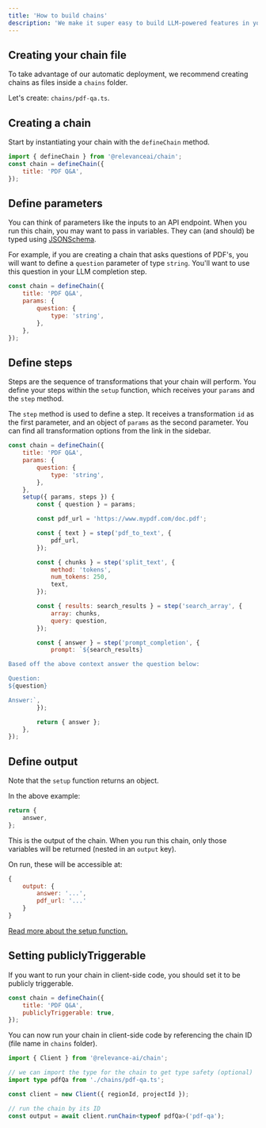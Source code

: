 ```yaml
---
title: 'How to build chains'
description: 'We make it super easy to build LLM-powered features in your product'
---
```


## Creating your chain file

To take advantage of our automatic deployment, we recommend creating chains as files inside a `chains` folder.

Let's create: `chains/pdf-qa.ts`.

## Creating a chain

Start by instantiating your chain with the `defineChain` method.

```js
import { defineChain } from '@relevanceai/chain';
const chain = defineChain({
    title: 'PDF Q&A',
});
```

## Define parameters

You can think of parameters like the inputs to an API endpoint. When you run this chain, you may want to pass in variables. They can (and should) be typed using [JSONSchema](https://json-schema.org/understanding-json-schema/reference/type.html).

For example, if you are creating a chain that asks questions of PDF's, you will want to define a `question` parameter of type `string`. You'll want to use this question in your LLM completion step.

```js
const chain = defineChain({
    title: 'PDF Q&A',
    params: {
        question: {
            type: 'string',
        },
    },
});
```

## Define steps

Steps are the sequence of transformations that your chain will perform. You define your steps within the `setup` function, which receives your `params` and the `step` method.

The `step` method is used to define a step. It receives a transformation `id` as the first parameter, and an object of `params` as the second parameter. You can find all transformation options from the link in the sidebar.

<Snippet file="setup-code-warning.mdx" />

```js
const chain = defineChain({
    title: 'PDF Q&A',
    params: {
        question: {
            type: 'string',
        },
    },
    setup({ params, steps }) {
        const { question } = params;

        const pdf_url = 'https://www.mypdf.com/doc.pdf';

        const { text } = step('pdf_to_text', {
            pdf_url,
        });

        const { chunks } = step('split_text', {
            method: 'tokens',
            num_tokens: 250,
            text,
        });

        const { results: search_results } = step('search_array', {
            array: chunks,
            query: question,
        });

        const { answer } = step('prompt_completion', {
            prompt: `${search_results}

Based off the above context answer the question below:

Question:
${question}

Answer:`,
        });

        return { answer };
    },
});
```

## Define output

Note that the `setup` function returns an object.

In the above example:

```js
return {
    answer,
};
```

This is the output of the chain. When you run this chain, only those variables will be returned (nested in an `output` key).

On run, these will be accessible at:

```js
{
    output: {
        answer: '...',
        pdf_url: '...'
    }
}
```

[Read more about the setup function.](/reference/setup)

## Setting publiclyTriggerable

If you want to run your chain in client-side code, you should set it to be publicly triggerable.

```js
const chain = defineChain({
    title: 'PDF Q&A',
    publiclyTriggerable: true,
});
```

You can now run your chain in client-side code by referencing the chain ID (file name in `chains` folder).

```ts
import { Client } from '@relevance-ai/chain';

// we can import the type for the chain to get type safety (optional)
import type pdfQa from './chains/pdf-qa.ts';

const client = new Client({ regionId, projectId });

// run the chain by its ID
const output = await client.runChain<typeof pdfQa>('pdf-qa');
```
